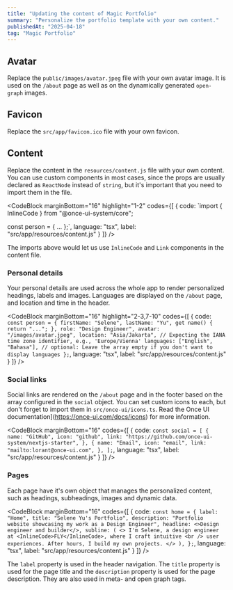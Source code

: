 ```yaml
---
title: "Updating the content of Magic Portfolio"
summary: "Personalize the portfolio template with your own content."
publishedAt: "2025-04-18"
tag: "Magic Portfolio"
---
```


## Avatar

Replace the `public/images/avatar.jpeg` file with your own avatar image. It is used on the `/about` page as well as on the dynamically generated `open-graph` images.

## Favicon

Replace the `src/app/favicon.ico` file with your own favicon.

## Content

Replace the content in the `resources/content.js` file with your own content. You can use custom components in most cases, since the props are usually declared as `ReactNode` instead of `string`, but it's important that you need to import them in the file.

<CodeBlock
    marginBottom="16"
    highlight="1-2"
    codes={[
  {
    code:
`import { InlineCode } from "@once-ui-system/core";

const person = {
  ...
};`,
    language: "tsx",
    label: "src/app/resources/content.js"
  }
]} />

The imports above would let us use `InlineCode` and `Link` components in the content file.

### Personal details

Your personal details are used across the whole app to render personalized headings, labels and images. Languages are displayed on the `/about` page, and location and time in the header.

<CodeBlock
    marginBottom="16"
    highlight="2-3,7-10"
    codes={[
  {
    code:
`const person = {
    firstName: "Selene",
    lastName: "Yu",
    get name() {
      return "...";
    },
    role: "Design Engineer",
    avatar: "/images/avatar.jpeg",
    location: "Asia/Jakarta", // Expecting the IANA time zone identifier, e.g., 'Europe/Vienna'
    languages: ["English", "Bahasa"], // optional: Leave the array empty if you don't want to display languages
};`,
    language: "tsx",
    label: "src/app/resources/content.js"
  }
]} />

### Social links

Social links are rendered on the `/about` page and in the footer based on the array configured in the `social` object. You can set custom icons to each, but don't forget to import them in `src/once-ui/icons.ts`. Read the Once UI documentation](https://once-ui.com/docs/icons) for more information.

<CodeBlock
    marginBottom="16"
    codes={[
  {
    code:
`const social = [
    {
      name: "GitHub",
      icon: "github",
      link: "https://github.com/once-ui-system/nextjs-starter",
    },
    {
      name: "Email",
      icon: "email",
      link: "mailto:lorant@once-ui.com",
    },
];`,
    language: "tsx",
    label: "src/app/resources/content.js"
  }
]} />

### Pages

Each page have it's own object that manages the personalized content, such as headings, subheadings, images and dynamic data.

<CodeBlock
    marginBottom="16"
    codes={[
  {
    code:
`const home = {
    label: "Home",
    title: "Selene Yu's Portfolio",
    description: "Portfolio website showcasing my work as a Design Engineer",
    headline: <>Design engineer and builder</>,
    subline: (
      <>
        I'm Selene, a design engineer at <InlineCode>FLY</InlineCode>, where I craft intuitive
        <br /> user experiences. After hours, I build my own projects.
      </>
    ),
};`,
    language: "tsx",
    label: "src/app/resources/content.js"
  }
]} />

The `label` property is used in the header navigation. The `title` property is used for the page title and the `description` property is used for the page description. They are also used in meta- and open graph tags.
